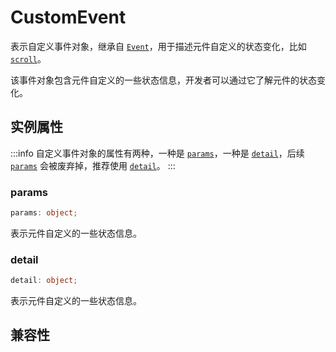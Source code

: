 # CustomEvent

表示自定义事件对象，继承自 [`Event`](./event)，用于描述元件自定义的状态变化，比如 [`scroll`](../../elements/built-in/scroll-view.mdx#bindscroll)。

该事件对象包含元件自定义的一些状态信息，开发者可以通过它了解元件的状态变化。

## 实例属性

:::info
自定义事件对象的属性有两种，一种是 [`params`](#params)，一种是 [`detail`](#detail)，后续 [`params`](#params) 会被废弃掉，推荐使用 [`detail`](#detail)。
:::

### params

```ts
params: object;
```

表示元件自定义的一些状态信息。

### detail

```ts
detail: object;
```

表示元件自定义的一些状态信息。

## 兼容性


<LegacyCompatTable metadata="lynx-api/event/CustomEvent" />
